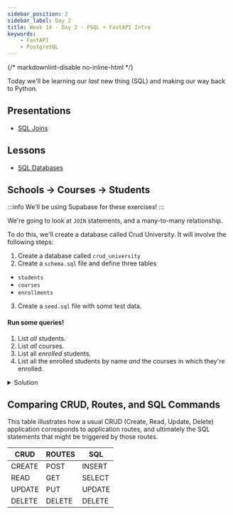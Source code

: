 ```yaml
---
sidebar_position: 2
sidebar_label: Day 2
title: Week 14 - Day 2 - PSQL + FastAPI Intro
keywords:
    - FastAPI
    - PostgreSQL
---
```

{/* markdownlint-disable no-inline-html */}

Today we'll be learning our _last_ new thing (SQL) and making our way back to Python.

## Presentations

- [SQL Joins](https://docs.google.com/presentation/d/1h9lCxZWfUjkmq81ZpfRek6MUxIi_JhCpRjmCVhFpb9c/edit?usp=sharing)

## Lessons

- [SQL Databases](/docs/lessons/databases/sql/)

## Schools -> Courses -> Students

:::info
We'll be using Supabase for these exercises!
:::

We're going to look at `JOIN` statements, and a many-to-many relationship.

To do this, we'll create a database called Crud University. It will involve the following steps:

1. Create a database called `crud_university`
2. Create a `schema.sql` file and define three tables
  - `students`
  - `courses`
  - `enrollments`
3. Create a `seed.sql` file with some test data.

#### Run some queries!

1. List _all_ students.
2. List _all_ courses.
3. List all _enrolled_ students.
4. List all the enrolled students by name _and_ the courses in which they're enrolled.

<details>
<summary>Solution</summary>

`schema.sql`

```sql
CREATE DATABASE crud_university;

CREATE TABLE students (
    id serial PRIMARY KEY,
    name VARCHAR(50)
);

CREATE TABLE courses (
    id serial PRIMARY KEY,
    name VARCHAR(50)
);

-- many-to-many,
-- Enrollments tracks students & courses
CREATE TABLE enrollments (
    enrollment_id serial PRIMARY KEY,
    student_id INT,
    course_id INT,
    enrollment_date DATE,
    FOREIGN KEY (student_id) REFERENCES students(id),
    FOREIGN KEY (course_id) REFERENCES courses(id)
);

```

seed.sql

```sql
-- Let's add some students
INSERT INFO students (name)
    VALUES("Charlie Day"),
      ("Jason Voorhies"),
      ("Michael Myers"),
      ("Freddy Krueger"),
      ("Darth Vader"),
      ("Luke Skywalker"),
      ("Leia Organa"),
      ("Han Solo"),
      ("Obi-Wan Kenobi"),
      ("Frodo Baggins"),
      ("Samwise Gamgee"),
      ("Bilbo Baggins");


-- Let's add some courses
INSERT INFO courses (name)
  VALUES("Science"),
    ("Math"),
    ("History"),
    ("Art"),
    ("Music"),
    ("Physical Education"),
    ("Computer Science"),
    ("Literature"),
    ("Philosophy"),
    ("Psychology");

```

`JOIN` Statements

```sql
-- Let's use a JOIN statement to handle our lookup
SELECT
  students.name,
  courses.name
FROM enrollments
INNER JOIN students
  ON students.id = enrollments.student_id
INNER JOIN courses
  ON courses.id = enrollments.course_id;
```
</details>

## Comparing CRUD, Routes, and SQL Commands

This table illustrates how a usual CRUD (Create, Read, Update, Delete) application corresponds to application routes, and ultimately the SQL statements that might be triggered by those routes.

| CRUD   | ROUTES | SQL    |
| ------ | ------ | ------ |
| CREATE | POST   | INSERT |
| READ   | GET    | SELECT |
| UPDATE | PUT    | UPDATE |
| DELETE | DELETE | DELETE |
